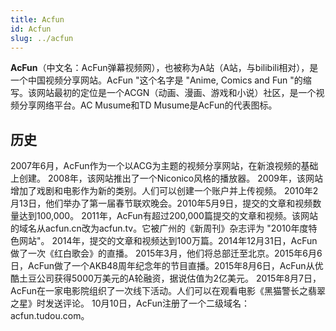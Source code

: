 ```yaml
---
title: Acfun
id: Acfun
slug: ../acfun
---
```



<head>
<script src="https://fastly.jsdelivr.net/gh/SurpriseLon/Fontawesome-6@main/js/all.js" async=""></script>
<script src="https://unpkg.com/@waline/client@v2/dist/waline.js"></script>
<script src="https://onedrive-vercel-index-beta-pearl.vercel.app/api/raw/?path=/wiki/common.js"></script>
<link rel="stylesheet" href="https://unpkg.com/flowbite@1.5.1/dist/flowbite.min.css" />
<script src="https://unpkg.com/flowbite@1.5.1/dist/flowbite.js"></script>
  <link
    rel="stylesheet"
    href="https://unpkg.com/@waline/client@v2/dist/waline.css"
  />
  <script src="https://cdn.tailwindcss.com"></script>
</head>

<Typography variant="body1" gutterBottom>
 <b>AcFun</b>（中文名：AcFun弹幕视频网），也被称为A站（A站，与bilibili相对），是一个中国视频分享网站。AcFun "这个名字是 "Anime, Comics and Fun "的缩写。该网站最初的定位是一个ACGN（动画、漫画、游戏和小说）社区，是一个视频分享网络平台。AC Musume和TD Musume是AcFun的代表图标。
 </Typography>

 ## <i class="fa-duotone fa-rectangle-history"></i> 历史

<Typography variant="body1" gutterBottom>
 2007年6月，AcFun作为一个以ACG为主题的视频分享网站，在新浪视频的基础上创建。
 </Typography>

<Typography variant="body1" gutterBottom>
 2008年，该网站推出了一个Niconico风格的播放器。
 </Typography>

<Typography variant="body1" gutterBottom>
 2009年，该网站增加了戏剧和电影作为新的类别。人们可以创建一个账户并上传视频。
 </Typography>

<Typography variant="body1" gutterBottom>
 2010年2月13日，他们举办了第一届春节联欢晚会。2010年5月9日，提交的文章和视频数量达到100,000。
 </Typography>

<Typography variant="body1" gutterBottom>
 2011年，AcFun有超过200,000篇提交的文章和视频。该网站的域名从acfun.cn改为acfun.tv。它被广州的《新周刊》杂志评为 "2010年度特色网站"。
 </Typography>

<Typography variant="body1" gutterBottom>
 2014年，提交的文章和视频达到100万篇。2014年12月31日，AcFun做了一次《红白歌会》的直播。
 </Typography>

<Typography variant="body1" gutterBottom>
 2015年3月，他们将总部迁至北京。2015年6月6日，AcFun做了一个AKB48周年纪念年的节目直播。2015年8月6日，AcFun从优酷土豆公司获得5000万美元的A轮融资，据说估值为2亿美元。  2015年8月7日，AcFun在一家电影院组织了一次线下活动。人们可以在观看电影《黑猫警长之翡翠之星》时发送评论。 10月10日，AcFun注册了一个二级域名：acfun.tudou.com。
 </Typography>